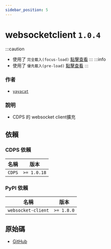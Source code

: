 ```yaml
---
sidebar_position: 5
---
```


# websocketclient `1.0.4`
:::caution
- 使用了 `完全載入(focus-load)` [點擊查看](../more/focus_load.mdx)
:::
:::info
- 使用了 `優先載入(pre-load)` [點擊查看](../more/pre_load.mdx)
:::
### 作者
- [`yayacat`](https://github.com/yayacat)
### 說明
- CDPS 的 websocket client擴充
## 依賴
### CDPS 依賴
| 名稱 | 版本 |
| --------- | ---------- |
| `CDPS`|  `>= 1.0.18`  |
### PyPI 依賴
| 名稱 | 版本 |
| --------- | ---------- |
| `websocket-client`|  `>= 1.8.0`  |
## 原始碼
- [GitHub](https://github.com/ExpTechTW/CDPS-websocketclient)